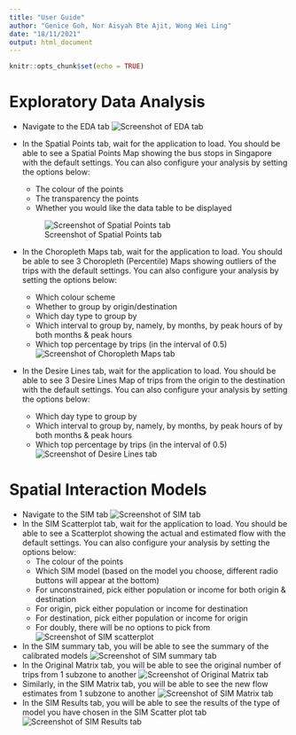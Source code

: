 ```yaml
---
title: "User Guide"
author: "Genice Goh, Nor Aisyah Bte Ajit, Wong Wei Ling"
date: "18/11/2021"
output: html_document
---
```


```r
knitr::opts_chunk$set(echo = TRUE)
```

# Exploratory Data Analysis
- Navigate to the EDA tab
![Screenshot of EDA tab](img/eda.jpg)

- In the Spatial Points tab, wait for the application to load. You should be able to see a Spatial Points Map showing the bus stops in Singapore with the default settings. You can also configure your analysis by setting the options below:
  - The colour of the points
  - The transparency the points
  - Whether you would like the data table to be displayed
  
  ![Screenshot of Spatial Points tab](img/eda-spatialpoints.jpg)
  
- In the Choropleth Maps tab, wait for the application to load. You should be able to see 3 Choropleth (Percentile) Maps showing outliers of the trips with the default settings. You can also configure your analysis by setting the options below:
  - Which colour scheme 
  - Whether to group by origin/destination
  - Which day type to group by
  - Which interval to group by, namely, by months, by peak hours of by both months & peak hours
  - Which top percentage by trips (in the interval of 0.5)
  ![Screenshot of Choropleth Maps tab](img/eda-choropleth.jpg)
- In the Desire Lines tab, wait for the application to load. You should be able to see 3  Desire Lines Map of trips from the origin to the destination with the default settings. You can also configure your analysis by setting the options below:
  - Which day type to group by
  - Which interval to group by, namely, by months, by peak hours of by both months & peak hours
  - Which top percentage by trips (in the interval of 0.5)
  ![Screenshot of Desire Lines tab](img/eda-desireline.jpg)

# Spatial Interaction Models
- Navigate to the SIM tab
![Screenshot of SIM tab](img/sim.jpg)
- In the SIM Scatterplot tab, wait for the application to load. You should be able to see a Scatterplot showing the actual and estimated flow  with the default settings. You can also configure your analysis by setting the options below:
  - The colour of the points
  - Which SIM model (based on the model you choose, different radio buttons will appear at the bottom)
  - For unconstrained, pick either population or income for both origin & destination
  - For origin, pick either population or income for destination
  - For destination, pick either population or income for origin
  - For doubly, there will be no options to pick from
  ![Screenshot of SIM scatterplot](img/sim.jpg)
- In the SIM summary tab, you will be able to see the summary of the calibrated models
![Screenshot of SIM summary tab](img/sim-summary.jpg)
- In the Original Matrix tab, you will be able to see the original number of trips from 1 subzone to another
![Screenshot of Original Matrix tab](img/sim-original.jpg)
- Similarly, in the SIM Matrix tab, you will be able to see the new flow estimates from 1 subzone to another
![Screenshot of SIM Matrix tab](img/sim-sim.jpg)
- In the SIM Results tab, you will be able to see the results of the type of model you have chosen in the SIM Scatter plot tab
![Screenshot of SIM Results tab](img/sim-results.jpg)



